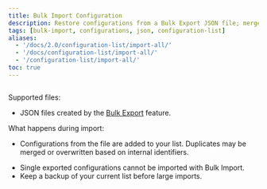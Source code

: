 ```yaml
---
title: Bulk Import Configuration
description: Restore configurations from a Bulk Export JSON file; merges into your existing list.
tags: [bulk-import, configurations, json, configuration-list]
aliases:
  - '/docs/2.0/configuration-list/import-all/'
  - '/docs/configuration-list/import-all/'
  - '/configuration-list/import-all/'
toc: true
---
```


<img
  class="d-block mb-4 img-fluid rounded-3"
  src="/docs/[[config:docs_version]]/assets/img/configuration-list-bulk-import.png"
  alt=""
/>

Supported files:

- JSON files created by the [Bulk Export]([[docsref:/config-list/bulk-export]]) feature.

What happens during import:

- Configurations from the file are added to your list. Duplicates may be merged or overwritten based on internal identifiers.

<Callout type="info">

- Single exported configurations cannot be imported with Bulk Import.
- Keep a backup of your current list before large imports.

</Callout>
